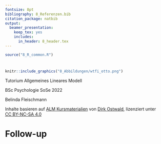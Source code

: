 ```yaml
---
fontsize: 8pt
bibliography: 8_Referenzen.bib
citation_package: natbib
output:
  beamer_presentation:
    keep_tex: yes
    includes:
      in_header: 8_header.tex
---
```



```r
source("8_R_common.R")
```

#  {.plain}
\center
```r
knitr::include_graphics("8_Abbildungen/wtfi_otto.png")
```

\vspace{2mm}

\Huge
Tutorium Allgemeines Lineares Modell
\vspace{2mm}


\normalsize
BSc Psychologie SoSe 2022

\vspace{2mm}
\text{9. Termin: Studiendesign}

\vspace{18mm}
Belinda Fleischmann

\vspace{3mm}
\scriptsize
Inhalte basieren auf [ALM Kursmaterialien](https://www.ipsy.ovgu.de/Institut/Abteilungen+des+Institutes/Methodenlehre+I+_+Experimentelle+und+Neurowissenschaftliche+Psychologie/Lehre/Sommersemester+2022/Allgemeines+Lineares+Modell.html) von [Dirk Ostwald](https://www.ipsy.ovgu.de/Institut/Abteilungen+des+Institutes/Methodenlehre+I+_+Experimentelle+und+Neurowissenschaftliche+Psychologie/Team/Dirk+Ostwald.html), lizenziert unter [CC BY-NC-SA 4.0](https://creativecommons.org/licenses/by-sa/4.0/deed.de)




# Follow-up

